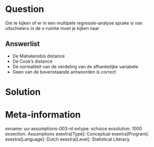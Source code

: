 Question
========
Om te kijken of er in een multipele regressie-analyse sprake is van uitschieters in de x-ruimte moet je kijken naar

Answerlist
----------
* De Mahalanobis distance
* De Cook's distance
* De normaliteit van de verdeling van de afhankelijke variabele
* Geen van de bovenstaande antwoorden is correct


Solution
========




Meta-information
================
exname: uu-assumptions-003-nl
extype: schoice
exsolution: 1000
exsection: Assumptions
exextra[Type]: Conceptual
exextra[Program]: 
exextra[Language]: Dutch
exextra[Level]: Statistical Literacy
